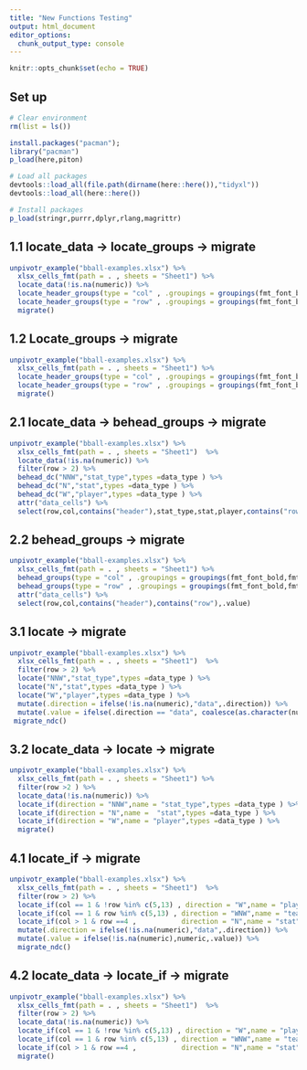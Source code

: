 ```yaml
---
title: "New Functions Testing"
output: html_document
editor_options: 
  chunk_output_type: console
---
```


```r
knitr::opts_chunk$set(echo = TRUE)
```

## Set up 

```r
# Clear environment 
rm(list = ls())

install.packages("pacman");
library("pacman")
p_load(here,piton)

# Load all packages 
devtools::load_all(file.path(dirname(here::here()),"tidyxl"))
devtools::load_all(here::here())

# Install packages
p_load(stringr,purrr,dplyr,rlang,magrittr)
```


## 1.1 locate_data -> locate_groups ->  migrate 
```r
unpivotr_example("bball-examples.xlsx") %>%
  xlsx_cells_fmt(path = . , sheets = "Sheet1") %>% 
  locate_data(!is.na(numeric)) %>% 
  locate_header_groups(type = "col" , .groupings = groupings(fmt_font_bold,fmt_alignment_indent)) %>%
  locate_header_groups(type = "row" , .groupings = groupings(fmt_font_bold,fmt_alignment_indent)) %>%   
  migrate() 
```

## 1.2                Locate_groups ->  migrate 
```r
unpivotr_example("bball-examples.xlsx") %>%
  xlsx_cells_fmt(path = . , sheets = "Sheet1") %>% 
  locate_header_groups(type = "col" , .groupings = groupings(fmt_font_bold,fmt_alignment_indent)) %>% 
  locate_header_groups(type = "row" , .groupings = groupings(fmt_font_bold,fmt_alignment_indent)) %>% 
  migrate() 
```

## 2.1 locate_data -> behead_groups ->  migrate 
```r
unpivotr_example("bball-examples.xlsx") %>%
  xlsx_cells_fmt(path = . , sheets = "Sheet1")  %>%
  locate_data(!is.na(numeric)) %>% 
  filter(row > 2) %>% 
  behead_dc("NNW","stat_type",types =data_type ) %>% 
  behead_dc("N","stat",types =data_type ) %>% 
  behead_dc("W","player",types =data_type ) %>% 
  attr("data_cells") %>% 
  select(row,col,contains("header"),stat_type,stat,player,contains("row"))
```

## 2.2             behead_groups ->  migrate 
```r
unpivotr_example("bball-examples.xlsx") %>%
  xlsx_cells_fmt(path = . , sheets = "Sheet1") %>% 
  behead_groups(type = "col" , .groupings = groupings(fmt_font_bold,fmt_alignment_indent)) %>% 
  behead_groups(type = "row" , .groupings = groupings(fmt_font_bold,fmt_alignment_indent)) %>% 
  attr("data_cells") %>% 
  select(row,col,contains("header"),contains("row"),.value) 
```

## 3.1                       locate -> migrate 
```r
unpivotr_example("bball-examples.xlsx") %>%
  xlsx_cells_fmt(path = . , sheets = "Sheet1")  %>%
  filter(row > 2) %>% 
  locate("NNW","stat_type",types =data_type ) %>%
  locate("N","stat",types =data_type ) %>% 
  locate("W","player",types =data_type ) %>% 
  mutate(.direction = ifelse(!is.na(numeric),"data",.direction)) %>% 
  mutate(.value = ifelse(.direction == "data", coalesce(as.character(numeric),as.character(character)),.value)) %>% 
 migrate_ndc()
```

## 3.2 locate_data -> locate -> migrate 
```r
unpivotr_example("bball-examples.xlsx") %>%
  xlsx_cells_fmt(path = . , sheets = "Sheet1") %>% 
  filter(row >2 ) %>%
  locate_data(!is.na(numeric)) %>% 
  locate_if(direction = "NNW",name = "stat_type",types =data_type ) %>%
  locate_if(direction = "N",name =  "stat",types =data_type ) %>%  
  locate_if(direction = "W",name = "player",types =data_type ) %>% 
  migrate() 
```

## 4.1              locate_if -> migrate 
```r
unpivotr_example("bball-examples.xlsx") %>%
  xlsx_cells_fmt(path = . , sheets = "Sheet1")  %>% 
  filter(row > 2) %>% 
  locate_if(col == 1 & !row %in% c(5,13) , direction = "W",name = "player",types = data_type ) %>% 
  locate_if(col == 1 & row %in% c(5,13) , direction = "WNW",name = "team",types = data_type ) %>% 
  locate_if(col > 1 & row ==4 ,           direction = "N",name = "stat"  ,types = data_type ) %>%  
  mutate(.direction = ifelse(!is.na(numeric),"data",.direction)) %>% 
  mutate(.value = ifelse(!is.na(numeric),numeric,.value)) %>% 
  migrate_ndc()
```


## 4.2  locate_data -> locate_if -> migrate 
```r
unpivotr_example("bball-examples.xlsx") %>%
  xlsx_cells_fmt(path = . , sheets = "Sheet1")  %>% 
  filter(row > 2) %>% 
  locate_data(!is.na(numeric)) %>%    
  locate_if(col == 1 & !row %in% c(5,13) , direction = "W",name = "player",types = data_type ) %>% 
  locate_if(col == 1 & row %in% c(5,13) , direction = "WNW",name = "team",types = data_type ) %>% 
  locate_if(col > 1 & row ==4 ,           direction = "N",name = "stat"  ,types = data_type ) %>% 
  migrate()
```


